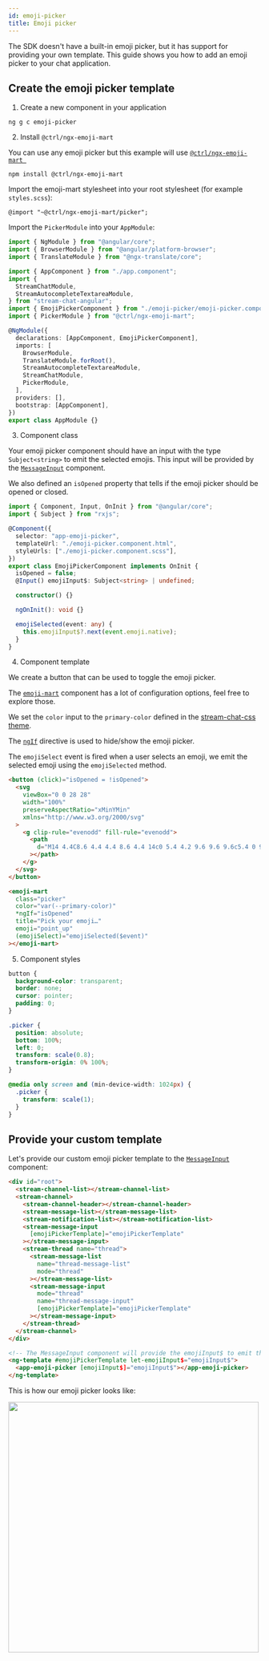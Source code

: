 ```yaml
---
id: emoji-picker
title: Emoji picker
---
```



The SDK doesn't have a built-in emoji picker, but it has support for providing your own template. This guide shows you how to add an emoji picker to your chat application.

## Create the emoji picker template

1. Create a new component in your application

```
ng g c emoji-picker
```

2. Install `@ctrl/ngx-emoji-mart`

You can use any emoji picker but this example will use [`@ctrl/ngx-emoji-mart `](https://www.npmjs.com/package/@ctrl/ngx-emoji-mart)

```
npm install @ctrl/ngx-emoji-mart
```

Import the emoji-mart stylesheet into your root stylesheet (for example `styles.scss`):

```
@import "~@ctrl/ngx-emoji-mart/picker";
```

Import the `PickerModule` into your `AppModule`:

```typescript
import { NgModule } from "@angular/core";
import { BrowserModule } from "@angular/platform-browser";
import { TranslateModule } from "@ngx-translate/core";

import { AppComponent } from "./app.component";
import {
  StreamChatModule,
  StreamAutocompleteTextareaModule,
} from "stream-chat-angular";
import { EmojiPickerComponent } from "./emoji-picker/emoji-picker.component";
import { PickerModule } from "@ctrl/ngx-emoji-mart";

@NgModule({
  declarations: [AppComponent, EmojiPickerComponent],
  imports: [
    BrowserModule,
    TranslateModule.forRoot(),
    StreamAutocompleteTextareaModule,
    StreamChatModule,
    PickerModule,
  ],
  providers: [],
  bootstrap: [AppComponent],
})
export class AppModule {}
```

3. Component class

Your emoji picker component should have an input with the type `Subject<string>` to emit the selected emojis. This input will be provided by the [`MessageInput`](../components/message-input.mdx) component.

We also defined an `isOpened` property that tells if the emoji picker should be opened or closed.

```typescript
import { Component, Input, OnInit } from "@angular/core";
import { Subject } from "rxjs";

@Component({
  selector: "app-emoji-picker",
  templateUrl: "./emoji-picker.component.html",
  styleUrls: ["./emoji-picker.component.scss"],
})
export class EmojiPickerComponent implements OnInit {
  isOpened = false;
  @Input() emojiInput$: Subject<string> | undefined;

  constructor() {}

  ngOnInit(): void {}

  emojiSelected(event: any) {
    this.emojiInput$?.next(event.emoji.native);
  }
}
```

4. Component template

We create a button that can be used to toggle the emoji picker.

The [`emoji-mart`](https://www.npmjs.com/package/@ctrl/ngx-emoji-mart) component has a lot of configuration options, feel free to explore those.

We set the `color` input to the `primary-color` defined in the [stream-chat-css theme](https://github.com/GetStream/stream-chat-css/blob/develop/src/styles/_variables.scss).

The [`ngIf`](https://angular.io/api/common/NgIf) directive is used to hide/show the emoji picker.

The `emojiSelect` event is fired when a user selects an emoji, we emit the selected emoji using the `emojiSelected` method.

```html
<button (click)="isOpened = !isOpened">
  <svg
    viewBox="0 0 28 28"
    width="100%"
    preserveAspectRatio="xMinYMin"
    xmlns="http://www.w3.org/2000/svg"
  >
    <g clip-rule="evenodd" fill-rule="evenodd">
      <path
        d="M14 4.4C8.6 4.4 4.4 8.6 4.4 14c0 5.4 4.2 9.6 9.6 9.6c5.4 0 9.6-4.2 9.6-9.6c0-5.4-4.2-9.6-9.6-9.6zM2 14c0-6.6 5.4-12 12-12s12 5.4 12 12s-5.4 12-12 12s-12-5.4-12-12zM12.8 11c0 1-.8 1.8-1.8 1.8s-1.8-.8-1.8-1.8s.8-1.8 1.8-1.8s1.8.8 1.8 1.8zM18.8 11c0 1-.8 1.8-1.8 1.8s-1.8-.8-1.8-1.8s.8-1.8 1.8-1.8s1.8.8 1.8 1.8zM8.6 15.4c.6-.4 1.2-.2 1.6.2c.6.8 1.6 1.8 3 2c1.2.4 2.8.2 4.8-2c.4-.4 1.2-.6 1.6 0c.4.4.6 1.2 0 1.6c-2.2 2.6-4.8 3.4-7 3c-2-.4-3.6-1.8-4.4-3c-.4-.6-.2-1.2.4-1.8z"
      ></path>
    </g>
  </svg>
</button>

<emoji-mart
  class="picker"
  color="var(--primary-color)"
  *ngIf="isOpened"
  title="Pick your emoji…"
  emoji="point_up"
  (emojiSelect)="emojiSelected($event)"
></emoji-mart>
```

5. Component styles

```scss
button {
  background-color: transparent;
  border: none;
  cursor: pointer;
  padding: 0;
}

.picker {
  position: absolute;
  bottom: 100%;
  left: 0;
  transform: scale(0.8);
  transform-origin: 0% 100%;
}

@media only screen and (min-device-width: 1024px) {
  .picker {
    transform: scale(1);
  }
}
```

## Provide your custom template

Let's provide our custom emoji picker template to the [`MessageInput`](../components/message-input.mdx) component:

```html
<div id="root">
  <stream-channel-list></stream-channel-list>
  <stream-channel>
    <stream-channel-header></stream-channel-header>
    <stream-message-list></stream-message-list>
    <stream-notification-list></stream-notification-list>
    <stream-message-input
      [emojiPickerTemplate]="emojiPickerTemplate"
    ></stream-message-input>
    <stream-thread name="thread">
      <stream-message-list
        name="thread-message-list"
        mode="thread"
      ></stream-message-list>
      <stream-message-input
        mode="thread"
        name="thread-message-input"
        [emojiPickerTemplate]="emojiPickerTemplate"
      ></stream-message-input>
    </stream-thread>
  </stream-channel>
</div>

<!-- The MessageInput component will provide the emojiInput$ to emit the selected emojis and insert them in the textarea -->
<ng-template #emojiPickerTemplate let-emojiInput$="emojiInput$">
  <app-emoji-picker [emojiInput$]="emojiInput$"></app-emoji-picker>
</ng-template>
```

This is how our emoji picker looks like:

<img src={Screenshot} width="500" />
